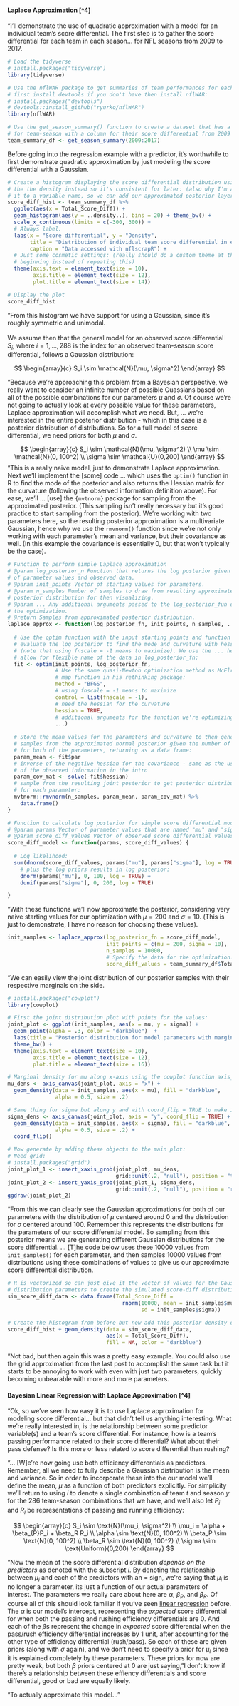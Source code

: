 
#### Laplace Approximation [^4]

<ref>
"I’ll demonstrate the use of quadratic approximation with a model for an individual team’s score differential. The first step is to gather the score differential for each team in each season...
for NFL seasons from 2009 to 2017.
</ref>


```r
# Load the tidyverse
# install.packages("tidyverse")
library(tidyverse)

# Use the nflWAR package to get summaries of team performances for each season,
# first install devtools if you don't have then install nflWAR:
# install.packages("devtools")
# devtools::install_github("ryurko/nflWAR")
library(nflWAR)

# Use the get_season_summary() function to create a dataset that has a row
# for team-season with a column for their score differential from 2009 to 2017:
team_summary_df <- get_season_summary(2009:2017)
```

<ref>
Before going into the regression example with a predictor, it’s worthwhile to first demonstrate quadratic approximation by just modeling the score differential with a Gaussian.
</ref>

```r
# Create a histogram displaying the score differential distribution using
# the the density instead so it's consistent for later: (also why I'm assigning
# it to a variable name, so we can add our approximated posterior layer later)
score_diff_hist <- team_summary_df %>%
  ggplot(aes(x = Total_Score_Diff)) +
  geom_histogram(aes(y = ..density..), bins = 20) + theme_bw() + 
  scale_x_continuous(limits = c(-300, 300)) +
  # Always label:
  labs(x = "Score differential", y = "Density",
       title = "Distribution of individual team score differential in each season from 2009-17 ",
       caption = "Data accessed with nflscrapR") +
  # Just some cosmetic settings: (really should do a custom theme at the 
  # beginning instead of repeating this)
  theme(axis.text = element_text(size = 10),
        axis.title = element_text(size = 12),
        plot.title = element_text(size = 14))

# Display the plot
score_diff_hist
```

<ref>
"From this histogram we have support for using a Gaussian, since it’s roughly symmetric and unimodal.<br/><br/>
We assume then that the general model for an observed score differential $S_i$, where $i = 1, \dots, 288$
is the index for an observed team-season score differential, follows a Gaussian distribution:
</ref>

$$
\begin{array}{c}
S_i \sim \mathcal{N}(\mu, \sigma^2)
\end{array}
$$

<ref>
"Because we’re approaching this problem from a Bayesian perspective, we really want to consider an infinite number of possible Guassians based on all of the possible combinations for our parameters $\mu$ and $\sigma$. Of course we’re not going to actually look at every possible value for these parameters, Laplace approximation will accomplish what we need. But, ... we’re interested in the entire posterior distribution - which in this case is a posterior distribution of distributions. So for a full model of score differential, we need priors for both  $\mu$ and $\sigma$.
</ref>

$$
\begin{array}{c}
S_i \sim \mathcal{N}(\mu, \sigma^2) \\
\mu \sim \mathcal{N}(0, 100^2) \\
\sigma \sim \mathcal{U}(0,200)
\end{array}
$$
<ref>
"This is a really naive model, just to demonstrate Laplace approximation. Next we’ll implement the [some] code ... which uses the `optim()` function in R to find the mode of the posterior and also returns the Hessian matrix for the curvature (following the observed information definition above). For ease, we’ll ... [use] the `{mvtnorm}` package for sampling from the approximated posterior. (This sampling isn’t really necessary but it’s good practice to start sampling from the posterior). We’re working with two parameters here, so the resulting posterior approximation is a multivariate Gaussian, hence why we use the `rmvnorm()` function since we’re not only working with each parameter’s mean and variance, but their covariance as well. (In this example the covariance is essentially 0, but that won’t typically be the case).
</ref>

```r
# Function to perform simple Laplace approximation
# @param log_posterior_n Function that returns the log posterior given a vector
# of parameter values and observed data.
# @param init_points Vector of starting values for parameters.
# @param n_samples Number of samples to draw from resulting approximated 
# posterior distribution for then visualizing.
# @param ... Any additional arguments passed to the log_posterior_fun during 
# the optimization.
# @return Samples from approximated posterior distribution.
laplace_approx <- function(log_posterior_fn, init_points, n_samples, ...) {
  
  # Use the optim function with the input starting points and function to
  # evaluate the log posterior to find the mode and curvature with hessian = TRUE
  # (note that using fnscale = -1 means to maximize). We use the ... here to 
  # allow for flexible name of the data in log_posterior_fn:
  fit <- optim(init_points, log_posterior_fn, 
               # Use the same quasi-Newton optimization method as McElreath's
               # map function in his rethinking package:
               method = "BFGS",
               # using fnscale = -1 means to maximize
               control = list(fnscale = -1), 
               # need the hessian for the curvature
               hessian = TRUE, 
               # additional arguments for the function we're optimizing
               ...)
  
  # Store the mean values for the parameters and curvature to then generate
  # samples from the approximated normal posterior given the number of samples
  # for both of the parameters, returning as a data frame:
  param_mean <- fit$par
  # inverse of the negative hessian for the covariance - same as the use 
  # of the observed information in the intro
  param_cov_mat <- solve(-fit$hessian)
  # sample from the resulting joint posterior to get posterior distributions
  # for each parameter:
  mvtnorm::rmvnorm(n_samples, param_mean, param_cov_mat) %>%
    data.frame()
}

# Function to calculate log posterior for simple score differential model
# @param params Vector of parameter values that are named "mu" and "sigma".
# @param score_diff_values Vector of observed score differential values
score_diff_model <- function(params, score_diff_values) {
  
  # Log likelihood:
  sum(dnorm(score_diff_values, params["mu"], params["sigma"], log = TRUE)) +
    # plus the log priors results in log posterior:
    dnorm(params["mu"], 0, 100, log = TRUE) + 
    dunif(params["sigma"], 0, 200, log = TRUE)

}
```

<ref>
"With these functions we’ll now approximate the posterior, considering very naive starting values for our optimization with $\mu = 200$ and $\sigma = 10$. (This is just to demonstrate, I have no reason for choosing these values).
</ref>

```r
init_samples <- laplace_approx(log_posterior_fn = score_diff_model,
                               init_points = c(mu = 200, sigma = 10),
                               n_samples = 10000,
                               # Specify the data for the optimization!
                               score_diff_values = team_summary_df$Total_Score_Diff)
```


<ref>
"We can easily view the joint distribution of our posterior samples with their respective marginals on the side.
</ref>

```r
# install.packages("cowplot")
library(cowplot)

# First the joint distribution plot with points for the values:
joint_plot <- ggplot(init_samples, aes(x = mu, y = sigma)) + 
  geom_point(alpha = .3, color = "darkblue")  +
  labs(title = "Posterior distribution for model parameters with marginals") +
  theme_bw() +
  theme(axis.text = element_text(size = 10),
        axis.title = element_text(size = 12),
        plot.title = element_text(size = 16))

# Marginal density for mu along x-axis using the cowplot function axis_canvas:
mu_dens <- axis_canvas(joint_plot, axis = "x") +
  geom_density(data = init_samples, aes(x = mu), fill = "darkblue",
               alpha = 0.5, size = .2)

# Same thing for sigma but along y and with coord_flip = TRUE to make it vertical:
sigma_dens <- axis_canvas(joint_plot, axis = "y", coord_flip = TRUE) +
  geom_density(data = init_samples, aes(x = sigma), fill = "darkblue",
               alpha = 0.5, size = .2) +
  coord_flip()

# Now generate by adding these objects to the main plot:
# Need grid:
# install.packages("grid")
joint_plot_1 <- insert_xaxis_grob(joint_plot, mu_dens, 
                                  grid::unit(.2, "null"), position = "top")
joint_plot_2 <- insert_yaxis_grob(joint_plot_1, sigma_dens, 
                                  grid::unit(.2, "null"), position = "right")
ggdraw(joint_plot_2)
```


<ref>
"From this we can clearly see the Gaussian approximations for both of our parameters with the distribution of 
$\mu$ centered around 0 and the distribution for $\sigma$ centered around 100. Remember this represents the distributions for the parameters of our score differential model. So sampling from this posterior means we are generating different Gaussian distributions for the score differential. ... [T]he code below uses these 10000 values from `init_samples()` for each parameter, and then samples 10000 values from distributions using these combinations of values to give us our approximate score differential distribution.
</ref>
 
```r
# R is vectorized so can just give it the vector of values for the Gaussian
# distribution parameters to create the simulated score-diff distribution:
sim_score_diff_data <- data.frame(Total_Score_Diff = 
                                    rnorm(10000, mean = init_samples$mu,
                                          sd = init_samples$sigma))

# Create the histogram from before but now add this posterior density on top:
score_diff_hist + geom_density(data = sim_score_diff_data,
                               aes(x = Total_Score_Diff), 
                               fill = NA, color = "darkblue")
```

<ref>
"Not bad, but then again this was a pretty easy example. You could also use the grid approximation from the last post to accomplish the same task but it starts to be annoying to work with even with just two parameters, quickly becoming unbearable with more and more parameters.
</ref>


#### Bayesian Linear Regression with Laplace Approximation [^4]

<ref>
"Ok, so we’ve seen how easy it is to use Laplace approximation for modeling score differential… but that didn’t tell us anything interesting. What we’re really interested in, is the relationship between some predictor variable(s) and a team’s score differential. For instance, how is a team’s passing performance related to their score differential? What about their pass defense? Is this more or less related to score differential than rushing?
</ref>

<ref>
"... [W]e’re now going use both efficiency differentials as predictors. Remember, all we need to fully describe a Gaussian distribution is the mean and variance. So in order to incorporate these into the our model we’ll define the mean, $\mu$ as a function of both predictors explicitly. For simplicity we’ll return to using $i$ to denote a single combination of team $t$ and season $y$ for the 286 team-season combinations that we have, and we’ll also let $P_i$ and $R_i$ be representations of passing and running efficiency:
</ref>

$$
\begin{array}{c}
S_i \sim \text{N}(\mu_i, \sigma^2) \\
\mu_i = \alpha + \beta_{P}P_i + \beta_R R_i \\
\alpha \sim \text{N}(0, 100^2) \\
\beta_P \sim \text{N}(0, 100^2) \\
\beta_R \sim \text{N}(0, 100^2) \\
\sigma \sim \text{Uniform}(0,200)
\end{array}
$$


<ref>
"Now the mean of the score differential distribution _depends on the predictors_
as denoted with the subscript $i$. By denoting the relationship between $\mu_i$ 
and each of the predictors with an $=$ sign, we're saying that $\mu_i$ is no 
longer a parameter, its just a function of our actual parameters of interest.
The parameters we really care about here are $\alpha$, $\beta_P$, and $\beta_R$.
Of course all of this should look familiar if you've seen [linear regression](https://en.wikipedia.org/wiki/Linear_regression)
before. The $\alpha$ is our model's intercept, representing the _expected_ score
differential for when both the passing and rushing efficiency differentials 
are 0. And each of the $\beta$s represent the change in _expected_ score 
differential when the pass/rush efficiency differential increases by 1 unit, after
accounting for the other type of efficiency differential (rush/pass). So each of
these are given priors (along with $\sigma$ again), and we don't need to specify 
a prior for $\mu_i$ since it is explained completely by these parameters. These
priors for now are pretty weak, but both $\beta$ priors centered at 0 are just
saying, "I don't know if there's a relationship between these effiency 
differentials and score differential, good or bad are equally likely.
</ref>

<ref>
"To actually approximate this model..."
</ref>
